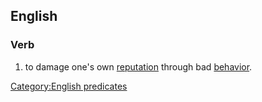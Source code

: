 ==English==

===Verb===
{{head|en|verb|head=[[blot]] [[one's]] [[copy book]]}}

# {{lb|en|idiomatic}} to damage one's own [[reputation]] through bad [[behavior]].

[[Category:English predicates]]